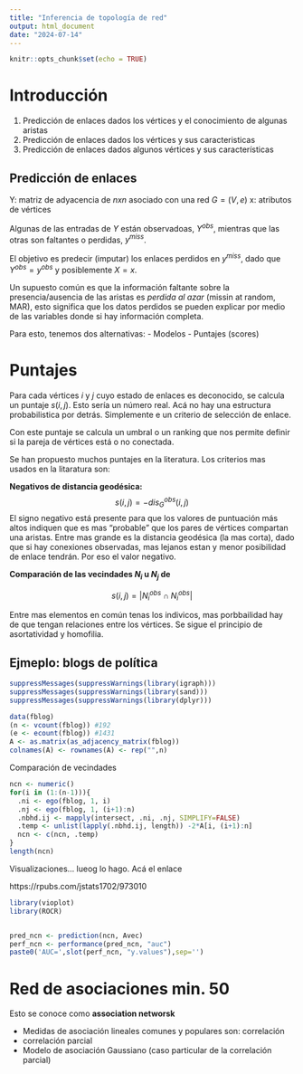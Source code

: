 ```yaml
---
title: "Inferencia de topología de red"
output: html_document
date: "2024-07-14"
---
```


```r
knitr::opts_chunk$set(echo = TRUE)
```

# Introducción

1. Predicción de enlaces dados los vértices y el conocimiento de algunas aristas
2. Predicción de enlaces dados los vértices y sus caracteristicas
3. Predicción de enlaces dados algunos vértices y sus características

## Predicción de enlaces

Y: matriz de adyacencia de $nxn$ asociado con una red $G = (V,e)$
x: atributos de vértices

Algunas de las entradas de $Y$ están observadoas, $Y^{obs}$, mientras que las otras son faltantes o perdidas, $y^{miss}$.

El objetivo es predecir (imputar) los enlaces perdidos en $y^{miss}$, dado que $Y^{obs} = y^{obs}$ y posiblemente $X=x$.

Un supuesto común es que la información faltante sobre la presencia/ausencia de las aristas es *perdida al azar* (missin at random, MAR), esto significa que los datos perdidos se pueden explicar por medio de las variables donde si hay información completa.

Para esto, tenemos dos alternativas:
- Modelos 
- Puntajes (scores)

# Puntajes

Para cada vértices $i$ y $j$ cuyo estado de enlaces es deconocido, se calcula un puntaje $s(i,j)$. Esto sería un número real. Acá no hay una estructura probabilistica por detrás. Simplemente e un criterio de selección de enlace. 

Con este puntaje se calcula un umbral o un ranking que nos permite definir si la pareja de vértices está o no conectada.

Se han propuesto muchos puntajes en la literatura. Los criterios mas usados en la litaratura son:

**Negativos de distancia geodésica:**
$$s(i,j) = -dis_{G}^{obs}(i,j)$$
El signo negativo está presente para que los valores de puntuación más altos indiquen que es mas "probable" que los pares de vértices compartan una aristas. Entre mas grande es la distancia geodésica (la mas corta), dado que si hay conexiones observadas, mas lejanos estan y menor posibilidad de enlace tendrán. Por eso el valor negativo.

**Comparación de las vecindades $N_i$ u $N_j$ de**

$$s(i,j) = |N_{i}^{obs} \cap N_{i}^{obs}|$$

Entre mas elementos en común tenas los indivicos, mas porbbailidad hay de que tengan relaciones entre los vértices. Se sigue el principio de asortatividad y homofilia.


## Ejmeplo: blogs de política

```r
suppressMessages(suppressWarnings(library(igraph)))
suppressMessages(suppressWarnings(library(sand)))
suppressMessages(suppressWarnings(library(dplyr)))

data(fblog)
(n <- vcount(fblog)) #192
(e <- ecount(fblog)) #1431
A <- as.matrix(as_adjacency_matrix(fblog))
colnames(A) <- rownames(A) <- rep("",n)
```
Comparación de vecindades

```r
ncn <- numeric()
for(i in (1:(n-1))){
  .ni <- ego(fblog, 1, i)
  .nj <- ego(fblog, 1, (i+1):n)
  .nbhd.ij <- mapply(intersect, .ni, .nj, SIMPLIFY=FALSE)
  .temp <- unlist(lapply(.nbhd.ij, length)) -2*A[i, (i+1):n]
  ncn <- c(ncn, .temp)
}
length(ncn) 

```
Visualizaciones... lueog lo hago. Acá el enlace

https://rpubs.com/jstats1702/973010

```r
library(vioplot)
library(ROCR)


pred_ncn <- prediction(ncn, Avec)
perf_ncn <- performance(pred_ncn, "auc")
paste0('AUC=',slot(perf_ncn, "y.values"),sep='')
```
# Red de asociaciones min. 50
Esto se conoce como **association networsk**

- Medidas de asociación lineales comunes y populares son:
correlación
- correlación parcial
- Modelo de asociación Gaussiano (caso particular de la correlación parcial)




